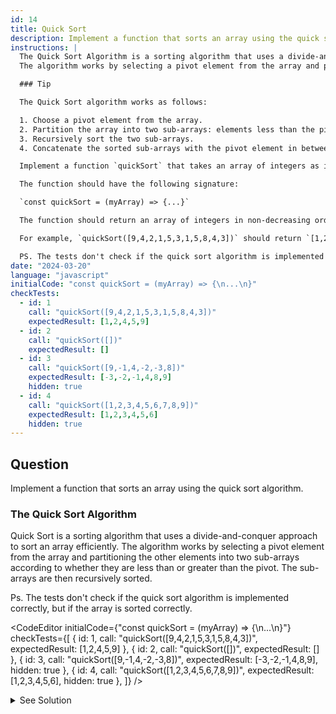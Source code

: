 ```yaml
---
id: 14
title: Quick Sort
description: Implement a function that sorts an array using the quick sort algorithm.
instructions: |
  The Quick Sort Algorithm is a sorting algorithm that uses a divide-and-conquer approach to sort an array efficiently.
  The algorithm works by selecting a pivot element from the array and partitioning the other elements into two sub-arrays according to whether they are less than or greater than the pivot.

  ### Tip

  The Quick Sort algorithm works as follows:

  1. Choose a pivot element from the array.
  2. Partition the array into two sub-arrays: elements less than the pivot and elements greater than the pivot.
  3. Recursively sort the two sub-arrays.
  4. Concatenate the sorted sub-arrays with the pivot element in between.

  Implement a function `quickSort` that takes an array of integers as input and returns the sorted array using the Quick Sort algorithm.

  The function should have the following signature:

  `const quickSort = (myArray) => {...}`

  The function should return an array of integers in non-decreasing order.

  For example, `quickSort([9,4,2,1,5,3,1,5,8,4,3])` should return `[1,2,4,5,9]`.

  PS. The tests don't check if the quick sort algorithm is implemented correctly, but if the array is sorted correctly.
date: "2024-03-20"
language: "javascript"
initialCode: "const quickSort = (myArray) => {\n...\n}"
checkTests:
  - id: 1
    call: "quickSort([9,4,2,1,5,3,1,5,8,4,3])"
    expectedResult: [1,2,4,5,9]
  - id: 2
    call: "quickSort([])"
    expectedResult: []
  - id: 3
    call: "quickSort([9,-1,4,-2,-3,8])"
    expectedResult: [-3,-2,-1,4,8,9]
    hidden: true
  - id: 4
    call: "quickSort([1,2,3,4,5,6,7,8,9])"
    expectedResult: [1,2,3,4,5,6]
    hidden: true
---
```


## Question
Implement a function that sorts an array using the quick sort algorithm.

### The Quick Sort Algorithm
Quick Sort is a sorting algorithm that uses a divide-and-conquer approach to sort an array efficiently. 
The algorithm works by selecting a pivot element from the array and partitioning the other elements into two sub-arrays according to whether they are less than or greater than the pivot. 
The sub-arrays are then recursively sorted.

Ps. The tests don't check if the quick sort algorithm is implemented correctly, but if the array is sorted correctly.

<CodeEditor 
    initialCode={"const quickSort = (myArray) => {\n...\n}"}
    checkTests={[
        {
          id: 1,
        call: "quickSort([9,4,2,1,5,3,1,5,8,4,3])",
        expectedResult: [1,2,4,5,9]
        },
        {
          id: 2,
        call: "quickSort([])",
        expectedResult: []
        },
        {
          id: 3,
        call: "quickSort([9,-1,4,-2,-3,8])",
        expectedResult: [-3,-2,-1,4,8,9],
        hidden: true
        },
        {
          id: 4,
        call: "quickSort([1,2,3,4,5,6,7,8,9])",
        expectedResult: [1,2,3,4,5,6],
        hidden: true
        },
        ]}
/>

<details>
  <summary>See Solution</summary>

## Solution

```js
const quickSort = (myArray) => {
 
 if(myArray.length <= 1){
    return myArray
  }
  
  const pivot = myArray[0]
  
  const left = []
  const right = []
  
for (let i = 1; i < myArray.length; i++) {
    if(item < pivot){
      left.push(item)
    } else {
      right.push(item)
    }
  }
  return [...quickSort(left), pivot, ...quickSort(right)]
  
  
}
```

```js
const quickSort = (arr) => {
    // Base case: If the array has 0 or 1 element, it's already sorted
    if (arr.length <= 1) {
        return arr;
    }

    // Choose a pivot element (e.g., the last element)
    const pivot = arr[arr.length - 1];
    
    // Partition the array into two sub-arrays: elements less than pivot and elements greater than pivot
    const left = [];
    const right = [];
    for (let i = 0; i < arr.length - 1; i++) {
        if (arr[i] < pivot) {
            left.push(arr[i]);
        } else {
            right.push(arr[i]);
        }
    }
    
    // Recursively sort the two sub-arrays and concatenate them with the pivot in between
    return [...quickSort(left), pivot, ...quickSort(right)];
}
```

### Algorithm Detailed Explanation
1. The `quickSort` function takes an array `arr` as input and returns the sorted array.
2. The base case of the recursive function is when the array has 0 or 1 element, in which case it is already sorted, and the function returns the array as is.
3. The pivot element is chosen as the last element of the array.
4. The array is then partitioned into two sub-arrays: `left` and `right`. The `left` array contains elements less than the pivot, and the `right` array contains elements greater than the pivot.
5. The `left` and `right` sub-arrays are recursively sorted using the `quickSort` function.
6. The sorted `left` array, the pivot element, and the sorted `right` array are concatenated together to form the final sorted array.
7. The function returns the sorted array.

## Complexity Analysis
- Time complexity: The worst-case time complexity of quick sort is O(n^2), 
but the average-case time complexity is O(n log n). 
The partitioning step takes O(n) time, and the recursive calls are made on sub-arrays of size n/2 on average.
- Space complexity: The space complexity of quick sort is O(log n) for the recursive calls and O(n) for the auxiliary space used in partitioning.


</details>


